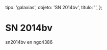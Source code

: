 
  tipo: 'galaxias',
  objeto: 'SN 2014bv',
  titulo: '',
};

# SN 2014bv

<Imagen
  src="registro/sn2014-bv_20140714_1_sn2014bv_20140714_i88-copia.jpg"
  fecha="20140714"
/>

sn2014bv en ngc4386